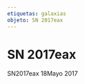 ```yaml
---
etiquetas: galaxias
objeto: SN 2017eax
---
```


# SN 2017eax

<Imagen
  src="registro/sn2017-eax_20170518_1_sn2017eax_20170518_i88.jpg"
  fecha="20170518"
/>

SN2017eax 18Mayo 2017
